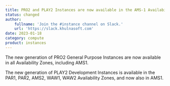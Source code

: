 ```yaml
---
title: PRO2 and PLAY2 Instances are now available in the AMS-1 Availability Zone
status: changed
author:
    fullname: 'Join the #instance channel on Slack.'
    url: 'https://slack.khulnasoft.com'
date: 2023-01-18
category: compute
product: instances
---
```


The new generation of PRO2 General Purpose Instances are now available in all Availability Zones, including AMS1.

The new generation of PLAY2 Development Instances is available in the PAR1, PAR2, AMS2, WAW1, WAW2 Availability Zones, and now also in AMS1.
